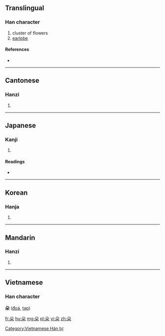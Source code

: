 {{also|朶}}
==Translingual==

===Han character===
{{Han char|rn=75|rad=木|as=02|sn=6|four=1790<sub>4</sub>|canj=竹弓木 (HND)}}

# cluster of flowers
# [[earlobe]]

====References====
* {{Han ref|kx=0510.050|dkj=14429|dj=0894.050|hdz=21155.050|uh=6735|ud=26421|bh=A6B7|bd=42679}}

----

==Cantonese==

===Hanzi===
{{yue-hanzi|jyut=|y=do2}}

# {{defn|Cantonese|sort=木02}}

----

==Japanese==

===Kanji===
{{ja-kanji|grade=|rs=木02}}

# {{defn|Japanese|sort=木02}}

====Readings====
* {{ja-readings|on=[[だ]] (da), [[た]] (ta)|kun=[[えだ]] (eda)}}

----

==Korean==

===Hanja===
{{ko-hanja|hangeul=타|eumhun=|rv=ta|mr=t'a|y=tha}}

# {{defn|Korean|sort=木02}}

----

==Mandarin==

===Hanzi===
{{cmn-hanzi|pin=[[duǒ]] ([[duo3]]), [[lè]] ([[le4]])|wg=to<sup>3</sup>, le<sup>4</sup>}}
#{{defn|Mandarin|sort=木02}}

----

==Vietnamese==
===Han character===
'''朵''' ([[đoá]], [[tạp]])

[[Category:Vietnamese Hán tự]]

[[fr:朵]]
[[hu:朵]]
[[mg:朵]]
[[pl:朵]]
[[vi:朵]]
[[zh:朵]]